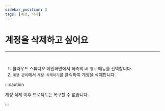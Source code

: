 ```yaml
---
sidebar_position: 3
tags: [계정, 삭제]
---
```



# 계정을 삭제하고 싶어요

<hr />
<br />

1. 클라우드 스튜디오 메인화면에서 좌측의 `내 정보` 메뉴를 선택합니다.
2. `계정 관리`에서 `계정 삭제하기`를 클릭하여 계정을 삭제합니다.

:::caution

계정 삭제 이후 프로젝트는 복구할 수 없습니다.

:::
